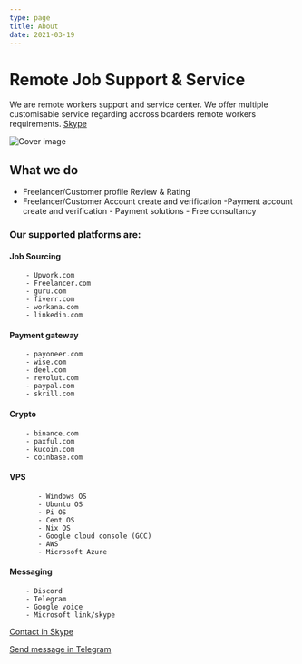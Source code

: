 ```yaml
---
type: page
title: About
date: 2021-03-19
---
```


# Remote Job Support & Service

We are remote workers support and service center. We offer multiple customisable service regarding accross boarders remote workers requirements.  [Skype]([https://m.bdmeter.info](https://skype.me/live:.cid.512f6984b6daaa09)) 


![Cover image](https://goisp.net/drive/service/remote%20job%20help%20desk.png)


## What we do

   - Freelancer/Customer profile Review & Rating 
   - Freelancer/Customer  Account create and verification 
    -Payment account create and verification
    - Payment solutions
    - Free consultancy 


### Our supported platforms are: 

#### Job Sourcing
        - Upwork.com
        - Freelancer.com
        - guru.com
        - fiverr.com
        - workana.com
        - linkedin.com
#### Payment gateway
        - payoneer.com
        - wise.com
        - deel.com
        - revolut.com
        - paypal.com
        - skrill.com
#### Crypto
        - binance.com
        - paxful.com
        - kucoin.com
        - coinbase.com
#### VPS
           - Windows OS
           - Ubuntu OS
           - Pi OS
           - Cent OS
           - Nix OS
           - Google cloud console (GCC)
           - AWS
           - Microsoft Azure
#### Messaging
        - Discord
        - Telegram
        - Google voice
        - Microsoft link/skype


[Contact in Skype](https://skype.me/live:.cid.512f6984b6daaa09) 

[Send message in Telegram](https://t.me/spids/)
